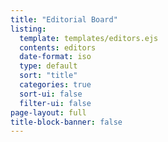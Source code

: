 ```yaml
---
title: "Editorial Board"
listing:
  template: templates/editors.ejs
  contents: editors
  date-format: iso
  type: default
  sort: "title"
  categories: true
  sort-ui: false
  filter-ui: false
page-layout: full
title-block-banner: false
---
```



